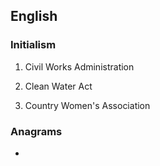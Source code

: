 {{also|cwa}}
==English==
{{wikipedia}}

===Initialism===
{{rfc-header|Initialism}}
{{head|en|initialism}}
# {{lb|en|US}} Civil Works Administration
# {{lb|en|US}} Clean Water Act
# {{lb|en|AU}} Country Women's Association  

===Anagrams===
* {{anagrams|en|ACW|WAC|WCA|caw}}
